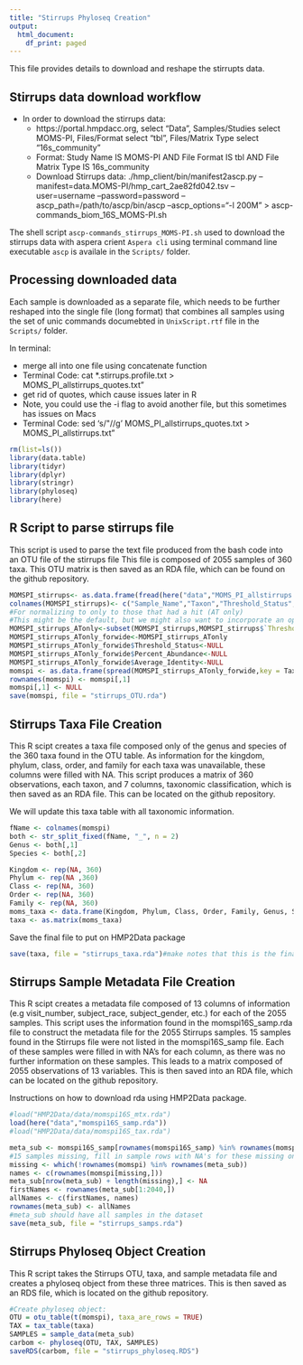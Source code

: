 ```yaml
---
title: "Stirrups Phyloseq Creation"
output:
  html_document:
    df_print: paged
---
```


This file provides details to download and reshape the stirrupts data. 


## Stirrups data download workflow

* In order to download the stirrups data:
    + https://portal.hmpdacc.org, select "Data", Samples/Studies select MOMS-PI, Files/Format select "tbl", Files/Matrix Type select "16s_community"
    + Format: Study Name IS MOMS-PI AND File Format IS tbl AND File Matrix Type IS 16s_community
    + Download Stirrups data: ./hmp_client/bin/manifest2ascp.py --manifest=data.MOMS-PI/hmp_cart_2ae82fd042.tsv --user=username --password=password --ascp_path=/path/to/ascp/bin/ascp --ascp_options="-l 200M" > ascp-commands_biom_16S_MOMS-PI.sh

The shell script `ascp-commands_stirrups_MOMS-PI.sh` used  to download the stirrups data with aspera crient `Aspera cli` using terminal command line executable `ascp` is availale in the `Scripts/` folder. 

## Processing downloaded data

Each sample is downloaded as a separate file, which needs to be further reshaped into the single file (long format) that combines all samples using the set of unic commands documebted in `UnixScript.rtf` file in the `Scripts/` folder.

In terminal:

* merge all into one file using concatenate function
* Terminal Code: cat *.stirrups.profile.txt > MOMS_PI_allstirrups_quotes.txt"
* get rid of quotes, which cause issues later in R
* Note, you could use the -i flag to avoid another file, but this sometimes has issues on Macs
* Terminal Code: sed 's/\"//g' MOMS_PI_allstirrups_quotes.txt > MOMS_PI_allstirrups.txt"

```r
rm(list=ls())
library(data.table)
library(tidyr)
library(dplyr)
library(stringr)
library(phyloseq)
library(here)
```


## R Script to parse stirrups file

This script is used to parse the text file produced from the bash code into an OTU file of the stirrups file
This file is composed of 2055 samples of 360 taxa. This OTU matrix is then saved as an RDA file, which can be found on the github repository. 

```r
MOMSPI_stirrups<- as.data.frame(fread(here("data","MOMS_PI_allstirrups.txt")),sep="\t",header=FALSE,quote="")
colnames(MOMSPI_stirrups)<- c("Sample_Name","Taxon","Threshold_Status","No_Reads","Percent_Abundance","Average_Identity")
#For normalizing to only to those that had a hit (AT only)
#This might be the default, but we might also want to incorporate an option for all reads, including those without a hit
MOMSPI_stirrups_ATonly<-subset(MOMSPI_stirrups,MOMSPI_stirrups$`Threshold_Status`=="AT")
MOMSPI_stirrups_ATonly_forwide<-MOMSPI_stirrups_ATonly
MOMSPI_stirrups_ATonly_forwide$Threshold_Status<-NULL
MOMSPI_stirrups_ATonly_forwide$Percent_Abundance<-NULL
MOMSPI_stirrups_ATonly_forwide$Average_Identity<-NULL
momspi <- as.data.frame(spread(MOMSPI_stirrups_ATonly_forwide,key = Taxon, value = No_Reads))
rownames(momspi) <- momspi[,1]
momspi[,1] <- NULL
save(momspi, file = "stirrups_OTU.rda")
```

## Stirrups Taxa File Creation

This R scipt creates a taxa file composed only of the genus and species of the 360 taxa found in the OTU table. As information for the kingdom, phylum, class, order, and family for each taxa was unavailable, these columns were filled with NA. This script produces a matrix of 360 observations, each taxon, and 7 columns, taxonomic classification, which is then saved as an RDA file. This can be located on the github repository.

We will update this taxa table with all taxonomic information. 



```r
fName <- colnames(momspi)
both <- str_split_fixed(fName, "_", n = 2)
Genus <- both[,1]
Species <- both[,2]

Kingdom <- rep(NA, 360)
Phylum <- rep(NA ,360)
Class <- rep(NA, 360)
Order <- rep(NA, 360)
Family <- rep(NA, 360)
moms_taxa <- data.frame(Kingdom, Phylum, Class, Order, Family, Genus, Species, row.names = fName) #full taxa with genus, species, and full taxa name
taxa <- as.matrix(moms_taxa)
```

Save the final file to put on HMP2Data package

```r
save(taxa, file = "stirrups_taxa.rda")#make notes that this is the final file that goes into the HMP2Data package on github
```

## Stirrups Sample Metadata File Creation

This R scipt creates a metadata file composed of 13 columns of information (e.g visit_number, subject_race, subject_gender, etc.) for each of the 2055 samples. This script uses the information found in the momspi16S_samp.rda file to construct the metadata file for the 2055 Stirrups samples. 15 samples found in the Stirrups file were not listed in the momspi16S_samp file. Each of these samples were filled in with NA's for each column, as there was no further information on these samples. This leads to a matrix composed of 2055 observations of 13 variables. This is then saved into an RDA file, which can be located on the github repository.

Instructions on how to download rda using HMP2Data package. 

```r
#load("HMP2Data/data/momspi16S_mtx.rda")
load(here("data","momspi16S_samp.rda"))
#load("HMP2Data/data/momspi16S_tax.rda")

meta_sub <- momspi16S_samp[rownames(momspi16S_samp) %in% rownames(momspi),] 
#15 samples missing, fill in sample rows with NA's for these missing ones
missing <- which(!rownames(momspi) %in% rownames(meta_sub))
names <- c(rownames(momspi[missing,]))
meta_sub[nrow(meta_sub) + length(missing),] <- NA
firstNames <- rownames(meta_sub[1:2040,])
allNames <- c(firstNames, names)
rownames(meta_sub) <- allNames
#meta_sub should have all samples in the dataset
save(meta_sub, file = "stirrups_samps.rda")
```

## Stirrups Phyloseq Object Creation

This R script takes the Stirrups OTU, taxa, and sample metadata file and creates a phyloseq object from these three matrices. This is then saved as an RDS file, which is located on the github repository. 

```r
#Create phyloseq object:
OTU = otu_table(t(momspi), taxa_are_rows = TRUE)
TAX = tax_table(taxa)
SAMPLES = sample_data(meta_sub)
carbom <- phyloseq(OTU, TAX, SAMPLES)
saveRDS(carbom, file = "stirrups_phyloseq.RDS")
```
